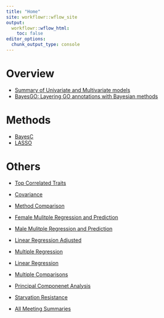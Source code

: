 ```yaml
---
title: "Home"
site: workflowr::wflow_site
output:
  workflowr::wflow_html:
    toc: false
editor_options:
  chunk_output_type: console
---
```


# Overview

+ [Summary of Univariate and Multivariate models](allHist.html)
+ [BayesGO: Layering GO annotations with Bayesian methods](goPLots.html)

# Methods

+ [BayesC](man-BayesC.html)
+ [LASSO](lasso-OP.html)

# Others

+ [Top Correlated Traits](top3.html)
+ [Covariance](covCor.html)

+ [Method Comparison](methodComp.html)
+ [Female Mulitple Regression and Prediction](predict.html)
+ [Male Mulitple Regression and Prediction](rewrite.html) 
+ [Linear Regression Adjusted](linearReg.html)
+ [Multiple Regression](multiReg.html) 
+ [Linear Regression](linReg.html)
+ [Multiple Comparisons](multiComp.html)
+ [Principal Componenet Analysis](pca.html)
+ [Starvation Resistance](starve.html)
+ [All Meeting Summaries](recap.html)